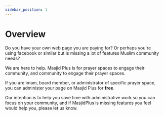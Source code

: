 ```yaml
---
sidebar_position: 1
---
```


# Overview

Do you have your own web page you are paying for? Or perhaps you're using facebook or similar but is missing a lot of features Muslim community needs?

We are here to help. Masjid Plus is for prayer spaces to engage their community, and community to engage their prayer spaces.

If you are imam, board member, or administrator of specific prayer space, you can administer your page on Masjid Plus for **free**.

Our intention is to help you save time with administrative work so you can focus on your community, and if MasjidPlus is missing features you feel would help you, please let us know.
